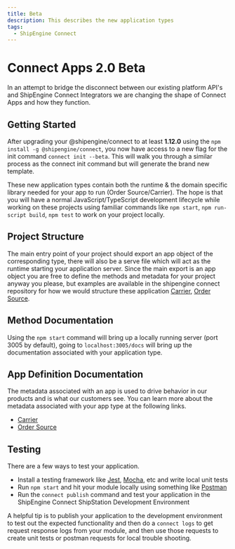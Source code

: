 ```yaml
---
title: Beta
description: This describes the new application types
tags:
  - ShipEngine Connect
---
```


# Connect Apps 2.0 Beta

In an attempt to bridge the disconnect between our existing platform API's and ShipEngine Connect Integrators we are changing the shape of Connect Apps and how they function.

## Getting Started

After upgrading your @shipengine/connect to at least **1.12.0** using the `npm install -g @shipengine/connect`, you now have access to a new flag for the init command `connect init --beta`.
This will walk you through a similar process as the connect init command but will generate the brand new template.

These new application types contain both the runtime & the domain specific library needed for your app to run (Order Source/Carrier). The hope is that you will have a normal JavaScript/TypeScript development lifecycle while working on these projects using familiar commands like `npm start`, `npm run-script build`, `npm test` to work on your project locally.

## Project Structure

The main entry point of your project should export an app object of the corresponding type, there will also be a serve file which will act as the runtime starting your application server.
Since the main export is an app object you are free to define the methods and metadata for your project anyway you please, but examples are available in the shipengine connect repository for how we would structure these application [Carrier](https://github.com/ShipEngine/connect/tree/master/samples/carrier-api), [Order Source](https://github.com/ShipEngine/connect/tree/master/samples/order-source).

## Method Documentation

Using the `npm start` command will bring up a locally running server (port 3005 by default), going to `localhost:3005/docs` will bring up the documentation associated with your application type.

## App Definition Documentation

The metadata associated with an app is used to drive behavior in our products and is what our customers see.
You can learn more about the metadata associated with your app type at the following links.

- [Carrier](./app-definition/carrier.mdx)
- [Order Source](./app-definition/order-source.mdx)

## Testing

There are a few ways to test your application.

- Install a testing framework like [Jest](https://jestjs.io/), [Mocha](https://mochajs.org/), etc and write local unit tests
- Run `npm start` and hit your module locally using something like [Postman](https://www.postman.com/)
- Run the `connect publish` command and test your application in the ShipEngine Connect ShipStation Development Environment

A helpful tip is to publish your application to the development environment to test out the expected functionality and then do a `connect logs` to get request response logs from your module, and then use those requests to create unit tests or postman requests for local trouble shooting.
